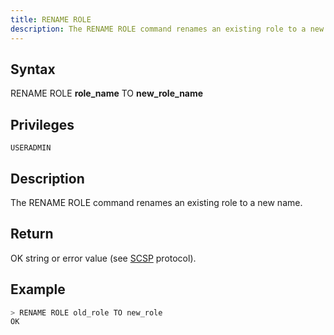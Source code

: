 ```yaml
---
title: RENAME ROLE
description: The RENAME ROLE command renames an existing role to a new name
---
```


## Syntax

RENAME ROLE **role_name** TO **new_role_name**

## Privileges

```
USERADMIN
```

## Description

The RENAME ROLE command renames an existing role to a new name.

## Return

OK string or error value (see [SCSP](https://github.com/sqlitecloud/sdk/blob/master/PROTOCOL.md) protocol).

## Example

```bash
> RENAME ROLE old_role TO new_role
OK
```
